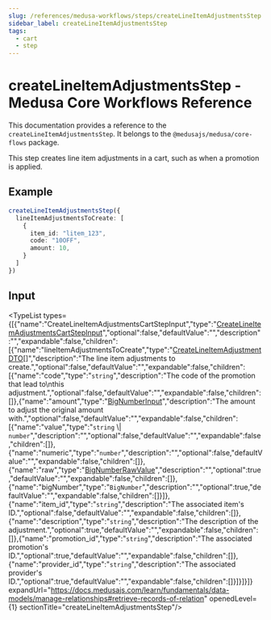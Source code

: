 ```yaml
---
slug: /references/medusa-workflows/steps/createLineItemAdjustmentsStep
sidebar_label: createLineItemAdjustmentsStep
tags:
  - cart
  - step
---
```



# createLineItemAdjustmentsStep - Medusa Core Workflows Reference

This documentation provides a reference to the `createLineItemAdjustmentsStep`. It belongs to the `@medusajs/medusa/core-flows` package.

This step creates line item adjustments in a cart, such as when a promotion is applied.

## Example

```ts
createLineItemAdjustmentsStep({
  lineItemAdjustmentsToCreate: [
    {
      item_id: "litem_123",
      code: "10OFF",
      amount: 10,
    }
  ]
})
```

## Input

<TypeList types={[{"name":"CreateLineItemAdjustmentsCartStepInput","type":"[CreateLineItemAdjustmentsCartStepInput](../../../../interfaces/core_flows.CreateLineItemAdjustmentsCartStepInput/page.mdx)","optional":false,"defaultValue":"","description":"","expandable":false,"children":[{"name":"lineItemAdjustmentsToCreate","type":"[CreateLineItemAdjustmentDTO](../../../../../cart/interfaces/cart.CreateLineItemAdjustmentDTO/page.mdx)[]","description":"The line item adjustments to create.","optional":false,"defaultValue":"","expandable":false,"children":[{"name":"code","type":"`string`","description":"The code of the promotion that lead to\nthis adjustment.","optional":false,"defaultValue":"","expandable":false,"children":[]},{"name":"amount","type":"[BigNumberInput](../../../../../cart/types/cart.BigNumberInput/page.mdx)","description":"The amount to adjust the original amount with.","optional":false,"defaultValue":"","expandable":false,"children":[{"name":"value","type":"`string` \\| `number`","description":"","optional":false,"defaultValue":"","expandable":false,"children":[]},{"name":"numeric","type":"`number`","description":"","optional":false,"defaultValue":"","expandable":false,"children":[]},{"name":"raw","type":"[BigNumberRawValue](../../../../../cart/types/cart.BigNumberRawValue/page.mdx)","description":"","optional":true,"defaultValue":"","expandable":false,"children":[]},{"name":"bigNumber","type":"`BigNumber`","description":"","optional":true,"defaultValue":"","expandable":false,"children":[]}]},{"name":"item_id","type":"`string`","description":"The associated item's ID.","optional":false,"defaultValue":"","expandable":false,"children":[]},{"name":"description","type":"`string`","description":"The description of the adjustment.","optional":true,"defaultValue":"","expandable":false,"children":[]},{"name":"promotion_id","type":"`string`","description":"The associated promotion's ID.","optional":true,"defaultValue":"","expandable":false,"children":[]},{"name":"provider_id","type":"`string`","description":"The associated provider's ID.","optional":true,"defaultValue":"","expandable":false,"children":[]}]}]}]} expandUrl="https://docs.medusajs.com/learn/fundamentals/data-models/manage-relationships#retrieve-records-of-relation" openedLevel={1} sectionTitle="createLineItemAdjustmentsStep"/>
